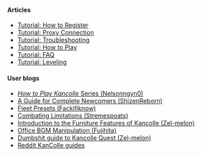 ====Articles====
*[[Tutorial: How to Register]]
*[[Tutorial: Proxy Connection]]
*[[Tutorial: Troubleshooting]]
*[[Tutorial: How to Play]]
*[[Tutorial: FAQ]]
*[[Tutorial: Leveling]]

====User blogs====
*[[User blog:Nelsonngyn0/How to Play KanColle Series|''How to Play Kancolle'' Series (Nelsonngyn0)]]
*[[User blog:ShizenReborn/A guide for complete newcomers|A Guide for Complete Newcomers (ShizenReborn)]]
*[[User blog:Fackifiknow/Fleet presets|Fleet Presets (Fackifiknow)]]
*[[User blog:Stremespoats/How to GIT GUD|Combating Limitations (Stremespoats)]]
*[[User blog:Zel-melon/Introduction to the Furniture Features of Kancolle|Introduction to the Furniture Features of Kancolle (Zel-melon)]]
*[[User blog:Fujihita/Office BGM manipulation|Office BGM Manipulation (Fujihita)]]
*[[User blog:Zel-melon/Dumbshit guide to Kancolle Quest|Dumbshit guide to Kancolle Quest (Zel-melon)]]
*[https://www.reddit.com/r/kancolle/wiki/index Reddit KanColle guides]